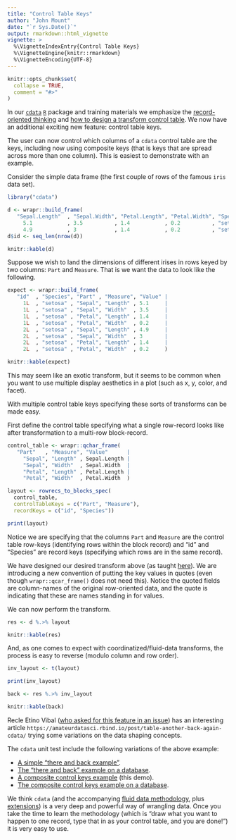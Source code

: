 ```yaml
---
title: "Control Table Keys"
author: "John Mount"
date: "`r Sys.Date()`"
output: rmarkdown::html_vignette
vignette: >
  %\VignetteIndexEntry{Control Table Keys}
  %\VignetteEngine{knitr::rmarkdown}
  %\VignetteEncoding{UTF-8}
---
```


```r
knitr::opts_chunk$set(
  collapse = TRUE,
  comment = "#>"
)
```

In our [`cdata`](https://github.com/WinVector/cdata) [`R`](https://www.r-project.org) package and training materials we emphasize the [record-oriented thinking](https://winvector.github.io/cdata/articles/blocksrecs.html) and [how to design a transform control table](https://winvector.github.io/cdata/articles/design.html).  We now have an additional exciting new feature: control table keys.

The user can now control which columns of a `cdata` control table are the keys, including now using composite keys (that is keys that are spread across more than one column).  This is easiest to demonstrate with an example.

Consider the simple data frame (the first couple of rows of the famous `iris` data set).

```r
library("cdata")

d <- wrapr::build_frame(
   "Sepal.Length"  , "Sepal.Width", "Petal.Length", "Petal.Width", "Species" |
     5.1           , 3.5          , 1.4           , 0.2          , "setosa"  |
     4.9           , 3            , 1.4           , 0.2          , "setosa"  )
d$id <- seq_len(nrow(d))

knitr::kable(d)
```

Suppose we wish to land the dimensions of different irises in rows keyed by two columns: `Part` and `Measure`. That is we want the data to look like the following.

```r
expect <- wrapr::build_frame(
   "id"  , "Species", "Part" , "Measure", "Value" |
     1L  , "setosa" , "Sepal", "Length" , 5.1     |
     1L  , "setosa" , "Sepal", "Width"  , 3.5     |
     1L  , "setosa" , "Petal", "Length" , 1.4     |
     1L  , "setosa" , "Petal", "Width"  , 0.2     |
     2L  , "setosa" , "Sepal", "Length" , 4.9     |
     2L  , "setosa" , "Sepal", "Width"  , 3       |
     2L  , "setosa" , "Petal", "Length" , 1.4     |
     2L  , "setosa" , "Petal", "Width"  , 0.2     )

knitr::kable(expect)
```

This may seem like an exotic transform, but it seems to be common when you want to use multiple display aesthetics in a plot (such as x, y, color, and facet).

With multiple control table keys specifying these sorts of transforms can be made easy.

First define the control table specifying what a single row-record looks like after transformation to a multi-row block-record.

```r
control_table <- wrapr::qchar_frame(
   "Part"   , "Measure", "Value"      |
     "Sepal", "Length" , Sepal.Length |
     "Sepal", "Width"  , Sepal.Width  |
     "Petal", "Length" , Petal.Length |
     "Petal", "Width"  , Petal.Width  )

layout <- rowrecs_to_blocks_spec(
  control_table,
  controlTableKeys = c("Part", "Measure"),
  recordKeys = c("id", "Species"))

print(layout)
```

Notice we are specifying that the columns `Part` and `Measure` are the control table row-keys (identifying rows within the block record) and "id" and "Species" are record keys (specifying which rows are in the same record).

We have designed our desired transform above (as taught [here](https://winvector.github.io/cdata/articles/design.html)). We are introducing a new convention of putting the key values in quotes (even though `wrapr::qcar_frame()` does not need this).  Notice the quoted fields are column-names of the original row-oriented data, and the quote is indicating that these are names standing in for values.

We can now perform the transform.  

```r
res <- d %.>% layout

knitr::kable(res)
```

And, as one comes to expect with coordinatized/fluid-data transforms, the process is easy to reverse (modulo column and row order).

```r
inv_layout <- t(layout)

print(inv_layout)

back <- res %.>% inv_layout

knitr::kable(back)
```

Recle Etino Vibal ([who asked for this feature in an issue](https://github.com/WinVector/cdata/issues/3)) has an interesting article `https://amateurdatasci.rbind.io/post/table-another-back-again-cdata/` trying some variations on the data shaping concepts.

The `cdata` unit test include the following variations of the above example:

  * [A simple "there and back example"](https://github.com/WinVector/cdata/blob/main/inst/tinytest/test_there_and_back.R).
  * [The "there and back" example on a database](https://github.com/WinVector/cdata/blob/main/inst/tinytest/test_there_and_back_db.R).
  * [A composite control keys example](https://github.com/WinVector/cdata/blob/main/inst/tinytest/test_composite_control_keys.R) (this demo).
  * [The composite control keys example on a database](https://github.com/WinVector/cdata/blob/main/inst/tinytest/test_composite_control_keys_db.R).
  
We think `cdata` (and the accompanying [fluid data methodology](https://winvector.github.io/FluidData/FluidData.html), plus [extensions](https://winvector.github.io/cdata/articles/general_transform.html)) is a very deep and powerful way of wrangling data.  Once you take the time to learn the methodology (which is "draw what you want to happen to one record, type that in as your control table, and you are done!") it is very easy to use.


  